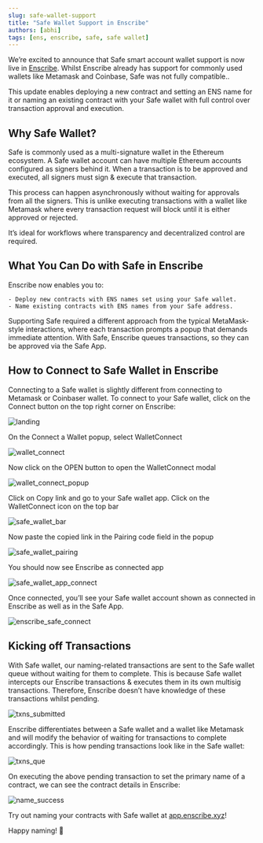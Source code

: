 ```yaml
---
slug: safe-wallet-support
title: "Safe Wallet Support in Enscribe"
authors: [abhi]
tags: [ens, enscribe, safe, safe wallet]
---
```


We’re excited to announce that Safe smart account wallet support is now live in [Enscribe](https://enscribe.xyz). Whilst Enscribe already has support for commonly used wallets like Metamask and Coinbase, Safe was not fully compatible..

This update enables deploying a new contract and setting an ENS name for it or naming an existing contract with your Safe wallet with full control over transaction approval and execution.

## Why Safe Wallet?

Safe is commonly used as a multi-signature wallet in the Ethereum ecosystem. A Safe wallet account can have multiple Ethereum accounts configured as signers behind it. When a transaction is to be approved and executed, all signers must sign & execute that  transaction.

This process can happen asynchronously without waiting for approvals from all the signers. This is unlike executing transactions with a wallet like Metamask where every transaction request will block until it is either approved or rejected.

It’s ideal for workflows where transparency and decentralized control are required.

## What You Can Do with Safe in Enscribe

Enscribe now enables you to:

    - Deploy new contracts with ENS names set using your Safe wallet.
    - Name existing contracts with ENS names from your Safe address.

Supporting Safe required a different approach  from the typical MetaMask-style interactions, where each transaction prompts a popup that demands immediate attention. With Safe, Enscribe queues transactions, so they can be approved  via the Safe App.

## How to Connect to Safe Wallet in Enscribe

Connecting to a Safe wallet is slightly different from connecting to Metamask or Coinbaser wallet. To connect to your Safe wallet, click on the Connect button on the top right corner on Enscribe:

![landing](enscribe_landing.png)

On the Connect a Wallet popup, select WalletConnect

![wallet_connect](wallet_connect.png)

Now click on the OPEN button to open the WalletConnect modal

![wallet_connect_popup](wallet_connect_popup.png)

Click on Copy link and go to your Safe wallet app. Click on the WalletConnect icon on the top bar

![safe_wallet_bar](safe_wallet_bar.png)

 Now paste the copied link in the Pairing code field in the popup

![safe_wallet_pairing](safe_wallet_pairing.png)

You should now see Enscribe as connected app

![safe_wallet_app_connect](safe_wallet_app_connect.png)

Once connected, you’ll see your Safe wallet account shown as connected in Enscribe as well as in the Safe App.

![enscribe_safe_connect](enscribe_safe_connect.png)

## Kicking off Transactions

With Safe wallet, our naming-related transactions are sent to the Safe wallet queue without waiting for them to complete. This is because Safe wallet intercepts our Enscribe transactions & executes them in its own multisig transactions. Therefore, Enscribe doesn’t have knowledge of these transactions whilst pending.

![txns_submitted](txns_submitted.png)

Enscribe differentiates between a Safe wallet and a wallet like Metamask and will modify the behavior of waiting for transactions to complete accordingly.  This is how pending transactions look like in the Safe wallet:

![txns_que](txns_que.png)

On executing the above pending transaction to set the primary name of a contract, we can see the contract details in Enscribe:

![name_success](name_success.png)

Try out naming your contracts with Safe wallet at [app.enscribe.xyz](https://app.enscribe.xyz)!

Happy naming! 🚀